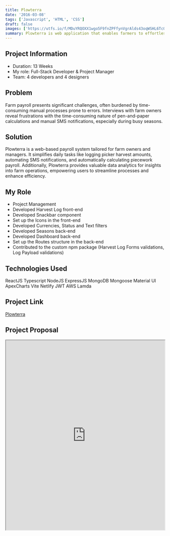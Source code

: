 ```yaml
---
title: Plowterra
date: '2016-03-08'
tags: ['Javascript', 'HTML', 'CSS']
draft: false
images: ['https://utfs.io/f/MDuYRQOXX1wgo5F9fnZPFfynVgrAlds43oqWSHL6TcOz8iGK']
summary: Plowterra is web application that enables farmers to effortlessly record daily harvests and manage payrolls.
---
```



## Project Information

- Duration: 13 Weeks
- My role: Full-Stack Developer & Project Manager
- Team: 4 developers and 4 designers

## Problem

Farm payroll presents significant challenges, often burdened by time-consuming manual processes prone to errors. Interviews with farm owners reveal frustrations with the time-consuming nature of pen-and-paper calculations and manual SMS notifications, especially during busy seasons.

## Solution

Plowterra is a web-based payroll system tailored for farm owners and managers. It simplifies daily tasks like logging picker harvest amounts, automating SMS notifications, and automatically calculating piecework payroll. Additionally, Plowterra provides valuable data analytics for insights into farm operations, empowering users to streamline processes and enhance efficiency.

## My Role

- Project Management
- Developed Harvest Log front-end
- Developed Snackbar component
- Set up the Icons in the front-end
- Developed Currencies, Status and Text filters
- Developed Seasons back-end
- Developed Dashboard back-end
- Set up the Routes structure in the back-end
- Contributed to the custom npm package (Harvest Log Forms validations, Log Payload validations)

## Technologies Used

<Badge variant="outlineLarge">ReactJS</Badge>
<Badge variant="outlineLarge">Typescript</Badge>
<Badge variant="outlineLarge">NodeJS</Badge>
<Badge variant="outlineLarge">ExpressJS</Badge>
<Badge variant="outlineLarge">MongoDB</Badge>
<Badge variant="outlineLarge">Mongoose</Badge>
<Badge variant="outlineLarge">Material UI</Badge>
<Badge variant="outlineLarge">ApexCharts</Badge>
<Badge variant="outlineLarge">Vite</Badge>
<Badge variant="outlineLarge">Netlify</Badge>
<Badge variant="outlineLarge">JWT</Badge>
<Badge variant="outlineLarge">AWS Lamda</Badge>

## Project Link

[Plowterra](https://langaravoyagers.github.io/PlowterraLanding/)

## Project Proposal

<iframe
  src="https://drive.google.com/file/d/1xhP9TqGXZ9zifmc_jXtNvbAchStX-XKO/preview"
  width="100%"
  height="600"
  allow="autoplay"
></iframe>
